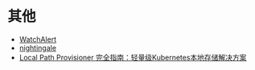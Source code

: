 # 其他

* [WatchAlert](https://github.com/opsre/WatchAlert)
* [nightingale](https://github.com/ccfos/nightingale)
* [Local Path Provisioner 完全指南：轻量级Kubernetes本地存储解决方案](https://mp.weixin.qq.com/s/bVPX7TUMy2IC-LSzgklV4A)